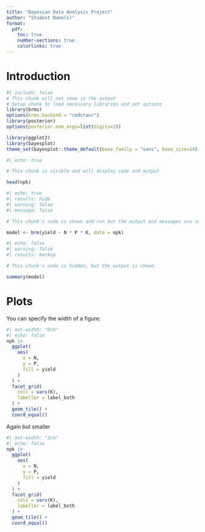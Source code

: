 ```yaml
---
title: "Bayesian Data Analysis Project"
author: "Student Name(s)"
format:
  pdf:
    toc: true
    number-sections: true
    colorlinks: true
---
```


# Introduction

```r
#| include: false
# This chunk will not show in the output
# Setup chunk to load necessary libraries and set options
library(brms)
options(brms.backend = "cmdstanr")
library(posterior)
options(posterior.num_args=list(digits=2))

library(ggplot2)
library(bayesplot)
theme_set(bayesplot::theme_default(base_family = "sans", base_size=14))
```

```r
#| echo: true

# This chunk is visible and will display code and output

head(npk)
```

```r
#| echo: true
#| results: hide
#| warning: false
#| message: false

# This chunk's code is shown and run but the output and messages are suppressed

model <- brm(yield ~ N * P * K, data = npk)
```


```r
#| echo: false
#| warning: false
#| results: markup

# This chunk's code is hidden, but the output is shown

summary(model)
```

# Plots

You can specify the width of a figure:
```r
#| out-width: "8cm"
#| echo: false
npk |>
  ggplot(
    aes(
      x = N,
      y = P,
      fill = yield
    )
  ) +
  facet_grid(
    cols = vars(K),
    labeller = label_both
  ) +
  geom_tile() +
  coord_equal()
```


Again but smaller
```r
#| out-width: "3cm"
#| echo: false
npk |>
  ggplot(
    aes(
      x = N,
      y = P,
      fill = yield
    )
  ) +
  facet_grid(
    cols = vars(K),
    labeller = label_both
  ) +
  geom_tile() +
  coord_equal()
```
